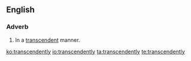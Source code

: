==English==

===Adverb===
{{en-adv}}

# In a [[transcendent]] manner.

[[ko:transcendently]]
[[io:transcendently]]
[[ta:transcendently]]
[[te:transcendently]]